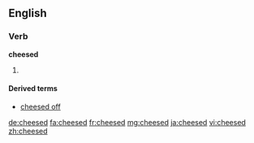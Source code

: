 ==English==

===Verb===
'''cheesed'''
# {{past of|cheese}}

====Derived terms====
* [[cheesed off]]

[[de:cheesed]]
[[fa:cheesed]]
[[fr:cheesed]]
[[mg:cheesed]]
[[ja:cheesed]]
[[vi:cheesed]]
[[zh:cheesed]]